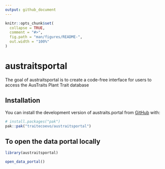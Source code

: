 ```yaml
---
output: github_document
---
```


<!-- README.md is generated from README.Rmd. Please edit that file -->

```r
knitr::opts_chunk$set(
  collapse = TRUE,
  comment = "#>",
  fig.path = "man/figures/README-",
  out.width = "100%"
)
```

# austraitsportal

<!-- badges: start -->
<!-- badges: end -->

The goal of austraitsportal is to create a code-free interface for users to access the AusTraits Plant Trait database

## Installation

You can install the development version of austraits.portal from [GitHub](https://github.com/) with:

``` r
# install.packages("pak")
pak::pak("traitecoevo/austraitsportal")
```

## To open the data portal locally

```r
library(austraitsportal)

open_data_portal()
```

